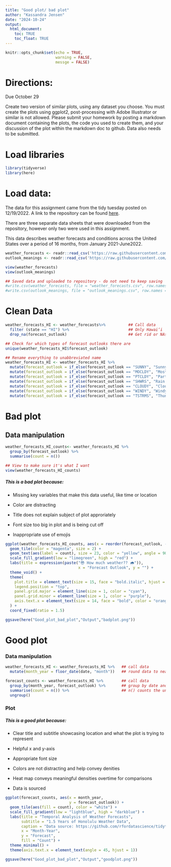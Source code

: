 ```yaml
---
title: "Good plot/ bad plot"
author: "Kassandra Jensen"
date: "2024-10-24"
output:
  html_document:
    toc: TRUE
    toc_float: TRUE
---
```


```r
knitr::opts_chunk$set(echo = TRUE,
                      warning = FALSE,
                      messge = FALSE)
```

# Directions:
Due October 29

Create two version of similar plots, using any dataset you choose. You must create the plots using ggplot2, post-processing with Adobe Illustrator or similar is not allowed.
Please submit your homework by posting a markdown document containing the plots, the code you used to create them, and your discussion of the plot within the markdown doc to github. Data also needs to be submitted.

# Load libraries
```r
library(tidyverse)
library(here)
```

# Load data:

The data for this assignment came from the tidy tuesday posted on 12/19/2022. A link to the repository can be found [here](https://github.com/rfordatascience/tidytuesday/tree/master/data/2022/2022-12-20).

There are three separate data sheets that were downloaded from the repository, however only two were used in this assignment. 

This data describes weather forecasts and conditions across the United States over a period of 16 months, from January 2021-June2022.
```r
weather_forecasts <- readr::read_csv('https://raw.githubusercontent.com/rfordatascience/tidytuesday/master/data/2022/2022-12-20/weather_forecasts.csv')
outlook_meanings <- readr::read_csv('https://raw.githubusercontent.com/rfordatascience/tidytuesday/master/data/2022/2022-12-20/outlook_meanings.csv')

view(weather_forecasts)
view(outlook_meanings)

## Saved data and uploaded to repository - do not need to keep saving 
#write.csv(weather_forecasts, file = "weather_forecasts.csv", row.names = FALSE)
#write.csv(outlook_meanings, file = "outlook_meanings.csv", row.names = FALSE)
```

# Clean Data
```r
weather_forecasts_HI <- weather_forecasts%>%          ## Call data
  filter (state == "HI") %>%                          ## Only Hawai‘i
  drop_na(forecast_outlook)                           ## Get rid or NAs in column

## Check for which types of forecast outlooks there are 
unique(weather_forecasts_HI$forecast_outlook)

## Rename everything to unabbreviated name 
weather_forecasts_HI <- weather_forecasts_HI %>%                                                    
  mutate(forecast_outlook = if_else(forecast_outlook == "SUNNY", "Sunny", forecast_outlook)) %>%
  mutate(forecast_outlook = if_else(forecast_outlook == "MOCLDY", "Mostly Cloudy", forecast_outlook))%>%
  mutate(forecast_outlook = if_else(forecast_outlook == "PTCLDY", "Partly Cloudy", forecast_outlook))%>%
  mutate(forecast_outlook = if_else(forecast_outlook == "SHWRS", "Rain Showers", forecast_outlook))%>%
  mutate(forecast_outlook = if_else(forecast_outlook == "CLOUDY", "Cloudy", forecast_outlook))%>%
  mutate(forecast_outlook = if_else(forecast_outlook == "WINDY", "Windy", forecast_outlook))%>%
  mutate(forecast_outlook = if_else(forecast_outlook == "TSTRMS", "Thunderstorms", forecast_outlook))
```

# Bad plot
## Data manipulation
```r
weather_forecasts_HI_counts<- weather_forecasts_HI %>% 
  group_by(forecast_outlook) %>%
  summarise(count = n())

## View to make sure it's what I want
view(weather_forecasts_HI_counts)
```

##### This is a bad plot because:
- Missing key variables that make this data useful, like time or location

- Color are distracting

- Title does not explain subject of plot approriately 

- Font size too big in plot and is being cut off

- Inappropriate use of emojis
```r
ggplot(weather_forecasts_HI_counts, aes(x = reorder(forecast_outlook, -count), y = 1, fill = count)) +
  geom_tile(color = "magenta", size = 2) + 
  geom_text(aes(label = count), size = 23, color = "yellow", angle = 90) +  
  scale_fill_gradient(low = "limegreen", high = "red") +  
  labs(title = expression(paste("😎 How much weather?? 🌧")),
                                x = "Forecast Outlook", y = "") +
  theme_void() + 
  theme(
    plot.title = element_text(size = 15, face = "bold.italic", hjust = 0.5, color = "blue"),  
    legend.position = "top", 
    panel.grid.major = element_line(size = 1, color = "cyan"),  
    panel.grid.minor = element_line(size = 1, color = "purple"),  
    axis.text.x = element_text(size = 14, face = "bold", color = "orange", angle = 45)  
  ) +
  coord_fixed(ratio = 1.5)  

ggsave(here("Good_plot_bad_plot","Output","badplot.png"))
```
# Good plot
### Data manipulation
```r
weather_forecasts_HI <- weather_forecasts_HI %>%   ## call data
  mutate(month_year = floor_date(date, "month"))   ## round data to nearest month 

forecast_counts <- weather_forecasts_HI %>%        ## call data
  group_by(month_year, forecast_outlook) %>%       ## group by date and forecast because that's all we care about
  summarise(count = n()) %>%                       ## n() counts the unique observations of what I put in groupby() 
  ungroup()  

```

### Plot
##### This is a good plot because:
- Clear title and subtitle showcasing location and what the plot is trying to represent

- Helpful x and y-axis

- Appropriate font size 

- Colors are not distracting and help convey denities

- Heat map conveys meaningful densities overtime for comparisons

- Data is sourced
```r
ggplot(forecast_counts, aes(x = month_year,                             ## call data, put month_year as x axis
                            y = forecast_outlook)) +                    ## forecast as y- axis
  geom_tile(aes(fill = count), color = "white") +                       ## use geom_tile for heat map
  scale_fill_gradient(low = "lightblue", high = "darkblue") +           ## pretty colors
  labs(title = "Temporal Analysis of Weather Forecasts",                ## titles
       subtitle = "1.5 Years of Honolulu Weather Data",
       caption = "Data source: https://github.com/rfordatascience/tidytuesday/tree/master/data/2022/2022-12-20",
       x = "Month-Year",
       y = "Forecast",
       fill = "Count") +
  theme_minimal() +                                                     ## minimal theme
  theme(axis.text.x = element_text(angle = 45, hjust = 1))

ggsave(here("Good_plot_bad_plot","Output","goodplot.png"))
```

